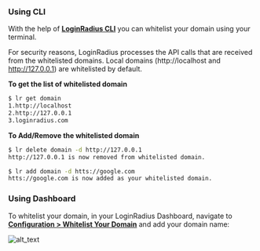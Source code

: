 ### Using CLI

With the help of **<a href="https://github.com/LoginRadius/lr-cli/" target="_blank">LoginRadius CLI</a>** you can whitelist your domain using your terminal.

For security reasons, LoginRadius processes the API calls that are received from the whitelisted domains. Local domains (http://localhost and http://127.0.0.1) are whitelisted by default.

**To get the list of whitelisted domain**

```sh
$ lr get domain
1.http://localhost
2.http://127.0.0.1
3.loginradius.com
```

**To Add/Remove the whitelisted domain**
```sh
$ lr delete domain -d http://127.0.0.1
http://127.0.0.1 is now removed from whitelisted domain.

$ lr add domain -d htts://google.com
htts://google.com is now added as your whitelisted domain.
```

### Using Dashboard

To whitelist your domain, in your LoginRadius Dashboard, navigate to **<a href="https://dashboard.loginradius.com/configuration" target="_blank">Configuration > Whitelist Your Domain</a>** and add your domain name:

![alt_text](../assets/blog-common/domain-whitelisting.png "image_tooltip")



